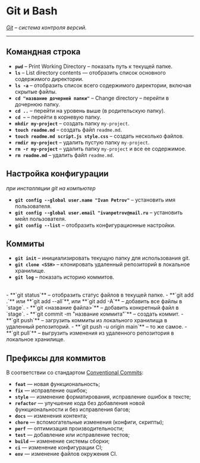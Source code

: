 # Git и Bash

*[Git](https://git-scm.com/book/ru/v2) – система контроля версий.*

---

## Командная строка

- **`pwd`** – Print Working Directory – показать путь к текущей папке.  
- **`ls`** – List directory contents — отобразить список основного содержимого директории.  
- **`ls -a`** – отобразить список всего содержимого директории, включая скрытые файлы.  
- **`cd "название дочерней папки"`** – Change directory – перейти в дочернюю папку.  
- **`cd ..`** – перейти на уровень выше (в родительскую папку).  
- **`cd ~`** – перейти в корневую папку.  
- **`mkdir my-project`** – создать папку `my-project`.  
- **`touch readme.md`** – создать файл `readme.md`.  
- **`touch readme.md script.js style.css`** – создать несколько файлов.
- **`rmdir my-project`** – удалить пустую папку `my-project`.
- **`rm -r my-project`** – удалить папку `my-project` и все ее содержимое.
- **`rm readme.md`** – удалить файл `readme.md`.

## Настройка конфигурации
*при инсталляции git на компьютер*
  
- **`git config --global user.name "Ivan Petrov"`** – установить имя пользователя.
- **`git config --global user.email "ivanpetrov@mail.ru`** – установить мейл пользователя.
- **`git config --list`** – отобразить конфигурационные настройки.

## Коммиты

- **`git init`** – инициализировать текущую папку для использования git. 
- **`git clone <SSH>`** – клонировать удаленный репозиторий в локальное хранилище.
- **`git log`** – показать историю коммитов.
<br />
- **`git status`** – отобразить статус файлов в текущей папке.
- **`git add .`** или **`git add --all`**, или **`git add -A`** – добавить все файлы в `stage`.
- **`git <название файла>`** – добавить конкретный файл в `stage`.
- **`git commit -m "название коммита"`** – создать коммит.
- **`git push`** – загрузить коммиты из локального хранилища в удаленный репозиторий.
- **`git push -u origin main`** – то же самое.
- **`git pull`** – выгрузить изменения из удаленного репозитория в локальное хранилище.

## Префиксы для коммитов

В соответствии со стандартом [Conventional Commits](https://www.conventionalcommits.org/en/v1.0.0/):

- **`feat`** — новая функциональность;  
- **`fix`** — исправление ошибок;  
- **`style`** — изменение форматирования, исправление ошибок в тексте;  
- **`refactor`** — улучшение кода без добавления новой функциональности и без исправления багов;  
- **`docs`** — изменения контента;  
- **`chore`** — вспомогательные изменения (конфиги, скрипты);  
- **`perf`** — оптимизация производительности;  
- **`test`** — добавление или исправление тестов;  
- **`build`** — изменение системы сборки;  
- **`ci`** — изменение конфигурации CI;  
- **`env`** — изменение файлов окружения CI.  

